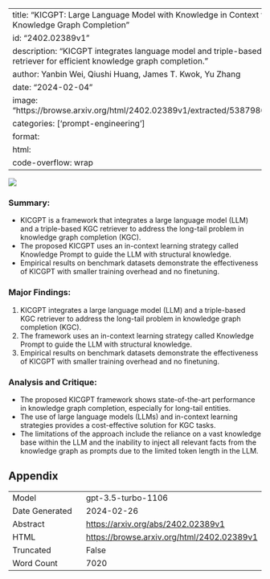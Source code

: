 
---
title: "KICGPT: Large Language Model with Knowledge in Context for Knowledge Graph Completion"
id: "2402.02389v1"
description: "KICGPT integrates language model and triple-based KGC retriever for efficient knowledge graph completion."
author: Yanbin Wei, Qiushi Huang, James T. Kwok, Yu Zhang
date: "2024-02-04"
image: "https://browse.arxiv.org/html/2402.02389v1/extracted/5387986/arc3.png"
categories: ['prompt-engineering']
format:
  html:
    code-overflow: wrap
---

![](https://browse.arxiv.org/html/2402.02389v1/extracted/5387986/arc3.png)

### Summary:
- KICGPT is a framework that integrates a large language model (LLM) and a triple-based KGC retriever to address the long-tail problem in knowledge graph completion (KGC).
- The proposed KICGPT uses an in-context learning strategy called Knowledge Prompt to guide the LLM with structural knowledge.
- Empirical results on benchmark datasets demonstrate the effectiveness of KICGPT with smaller training overhead and no finetuning.

### Major Findings:
1. KICGPT integrates a large language model (LLM) and a triple-based KGC retriever to address the long-tail problem in knowledge graph completion (KGC).
2. The framework uses an in-context learning strategy called Knowledge Prompt to guide the LLM with structural knowledge.
3. Empirical results on benchmark datasets demonstrate the effectiveness of KICGPT with smaller training overhead and no finetuning.

### Analysis and Critique:
- The proposed KICGPT framework shows state-of-the-art performance in knowledge graph completion, especially for long-tail entities.
- The use of large language models (LLMs) and in-context learning strategies provides a cost-effective solution for KGC tasks.
- The limitations of the approach include the reliance on a vast knowledge base within the LLM and the inability to inject all relevant facts from the knowledge graph as prompts due to the limited token length in the LLM.

## Appendix

|          |          |
|----------|----------|
| Model     | gpt-3.5-turbo-1106       |
| Date Generated     | 2024-02-26       |
| Abstract | [https://arxiv.org/abs/2402.02389v1](https://arxiv.org/abs/2402.02389v1)        |
| HTML     | [https://browse.arxiv.org/html/2402.02389v1](https://browse.arxiv.org/html/2402.02389v1)       |
| Truncated       | False       |
| Word Count       | 7020       |